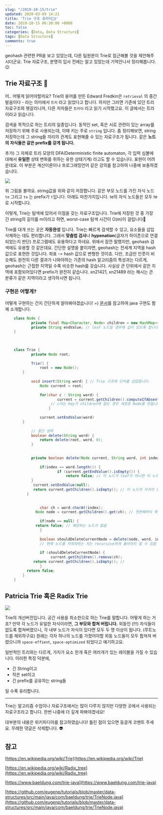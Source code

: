 ```yaml
---
slug: "/2019-10-15/trie"
updated: 2020-03-09 14:21
title: 'Trie 구조 츄라이🙆‍♀️'
date: 2019-10-15 06:30:00 +0000
toc: false
categories: [Data, Data Structure]
tags: [Data Structure]
comments: true
---
```



geohash 관련한 PR을 보고 있었는데, 다른 팀원분이 Trie로 접근해볼 것을 제안해주시더군요. Trie 자료구조, 분명히 입사 전에는 알고 있었는데 기억안나서 정리해봅니다. 😉

## Trie 자료구조 🌴

어.. 어떻게 읽어야할까요? Trie의 용어를 만든 Edward Fredkin은 `retrieval` 의 중간 발음이다 - 라는 의미에서 `트리` 라고 읽었다고 합니다. 하지만 그러면 기존에 있던 트리 자료구조와 헷갈리니까, 다른 저자들은 `트라이` 라고 읽기 시작했고요.  이 글에서는 트라이라고 읽습니다. 

검색을 목적으로 하는 트리의 일종입니다. 동적인 set, 혹은 서로 관련이 있는 array를 저장하기 위해 주로 사용되는데, 이때 키는 주로 `string` 입니다. 좀 정리해보면, string 저장하는데 그 string들 끼리의 관계도 표현해줄 수 있는 자료구조가 됩니다. 같은 **노드의 자식들은 같은 prefix를 갖게 됩니다.**

추가) 그 자체로 트리 모양의 DFA(Deterministic finite automaton, 각 입력 심볼에 대해서 **유일한** 상태 변화를 취하는 유한 상태기계) 라고도 할 수 있습니다. 표현이 어려운데요.  이 부분은 계산이론이나 프로그래밍언어 같은 강의를 참고하여 나중에 보충하겠습니다.

![](../img/2019-10-15/Trie-56b6b7df-2bea-421d-bc56-38232a04281b.png)

위 그림을 볼까요.  string값을 위와 같이 저장합니다.  같은 부모 노드를 가진 자식 노드 `te` 그리고 `to` 는 prefix가 `t`입니다. 아래도 마찬가지입니다. te의 자식 노드들은 모두 te로 시작합니다.

이렇게, Trie는 탐색에 있어서 이점을 갖는 자료구조입니다. Trie에 저장된 것 중 가장 긴 string의 길이를 m이라고 하면, worst-case 탐색 시간이 O(m)이 걸립니다🤔  

Trie를 대개 쓰는 곳은 **자동완성** 입니다. Trie는 빠르게 검색할 수 있고, 요소들을 삽입삭제하는 데도 편리합니다. 그래서 **맞춤법 검사**나 **hypenation**(글자가 하이픈으로 연결되었는지 판단) 프로그램에도 유용하다고 하네요. 
위에서 잠깐 말했지만, geohash 검색에도 유용할 것 같은데요. 간단한 설명을 붙이자면, geohash는 전세계 지역을 hash 값으로 표현한 것입니다. 좌표 -> hash 값으로 변형한 것이죠. 다만, 조금만 인풋이 비슷해도 완전히 다른 결과가 나와야하는 기존의 hash 알고리즘의 특성과는 다르게, geohash는 근접한 지역일 수록 비슷한 hash를 갖습니다. 사실상 큰 단위에서 같은 지역에 포함되어있다면 prefix가 완전히 같습니다. xn21421, xn21489 라는 해시는 큰 분류가 같은 지역이라고 생각하시면 됩니다. 

### 구현은 어떻게? 

어떻게 구현하는 건지 간단하게 알아봐야겠습니다! =) 
[문서](https://github.com/eugenp/tutorials/blob/master/data-structures/src/main/java/com/baeldung/trie/TrieNode.java)를 참고하여 java 구현도 함께 소개합니다. 
```java 
    class Node {
    		private final Map<Character, Node> children = new HashMap<>(); 
    		private String endValue; // leaf 노드일 경우에 값이 있도록 합니다. isNotEmpty로 말단 노드인지도 판단 가능합니다.
    }
    
    
    
    class Trie {
    		private Node root;
    
    		Trie() {
    			root = new Node(); 
        }
    
    		void insert(String word) { // Trie 구조에 단어를 삽입합니다.
    			Node current = root; 
    			
    			for(char c : String word) { 
    					current = current.getChildren().computeIfAbsent(c, key -> new Node());
    			     // c라는 key가 children에 없는 경우 새로운 Node를 만듭니다.
    				}
    
    			current.setEndValue(word)
        }
    
    		// 중간 생략	 
    		boolean delete(String word) {
    			return delete(root, word, 0); 
    		}
    
    
    		private boolean delete(Node current, String word, int index) {
    			
    			if(index == word.length()) {
    					if (current.getEndValue().isEmpty()) {
    						return false; // 이 노드가 leaf가 아니면 이 노드는 삭제 안함
            } 
             current.setEndValue(null); 
             return current.getChildren().isEmpty(); // 이 노드의 자식이 있으면 이 노드는 삭제 안함
          }
    
    
    			char ch = word.charAt(index);
    		  Node node = current.getChildren().get(ch); // 첫번째부터 쭉 돕니다
    
    			if(node == null) {
    	      return false; // 해당하는 노드가 없음
    			}
    			
    			boolean shouldDeleteCurrentNode = delete(node, word, index + 1) && node.getEndValue().isEmpty();
    			// 현재 노드를 지워야하는 지는 recursive하게 돌아야지 알 수 있음 
    
    			if (shouldDeleteCurrentNode) {
    				 current.getChildren().remove(ch); 
             return current.getChildren().isEmpty(); // 
    			}
          return false;
        }
    }
```


## Patricia Trie 혹은 Radix Trie

![](../img/2019-10-15/PatriciaTrie-bd8918c1-13f7-45bb-a6a4-7bd9779bceba.png)

Trie의 개선버전입니다. 공간 사용을 최소한으로 하는 Trie를 말합니다. 어떻게 하는 거죠? 만약 각 노드가 유일한 자식이라면, **그 부모와 합쳐 버립니다.**  외동인 (!!!) 자식들이 없도록 합쳐버렸으니, 각 내부 노드가 자식이 있다면 모두 두 명 이상이 됩니다. (루트노드를 제외하구요) 원래는 각자 하나의 노드를 가졌어야할 외동 노드들이 모두 합쳐져 버렸으니까 `space-effient`, `space-optimized` 되었다고 얘기하고요.

일반적인 트리와는 다르게, 가지가 요소 한개 혹은 여러개가 있는 레이블을 가질 수 있습니다. 이러한 특징 덕분에, 
- 긴 String이고
- 작은 set이고
- 긴 prefix를 공유하는 string들

일 수록 유리합니다.

---


Trie는 알고리즘 수업이나 자료구조에서는 많이 다루지 않지만 다양한 곳에서 사용되는 자료구조라고 합니다. 한번 나중에 더 깊게 파봐야겠네요! 

대부분의 내용은 위키피디아를 참고하였습니다! 틀린 점이 있으면 둥글게 코멘트 주세요. 무례한 댓글은 삭제합니다. 👽

## 참고

[https://en.wikipedia.org/wiki/Trie](https://en.wikipedia.org/wiki/Trie)

[https://en.wikipedia.org/wiki/Radix_tree](https://en.wikipedia.org/wiki/Radix_tree)

[https://www.baeldung.com/trie-java](https://www.baeldung.com/trie-java)

[https://github.com/eugenp/tutorials/blob/master/data-structures/src/main/java/com/baeldung/trie/TrieNode.java](https://github.com/eugenp/tutorials/blob/master/data-structures/src/main/java/com/baeldung/trie/TrieNode.java)